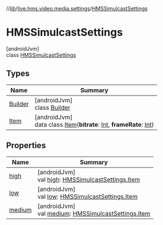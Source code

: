 //[lib](/api-reference/android/v2/home/content)/[live.hms.video.media.settings](../index)/[HMSSimulcastSettings](index)

# HMSSimulcastSettings

[androidJvm]\
class [HMSSimulcastSettings](index)

## Types

| Name                      | Summary                                                                                                                                                                                                                              |
| ------------------------- | ------------------------------------------------------------------------------------------------------------------------------------------------------------------------------------------------------------------------------------ |
| [Builder](-builder/index) | [androidJvm]<br />class [Builder](-builder/index)                                                                                                                                                                                    |
| [Item](-item/index)       | [androidJvm]<br />data class [Item](-item/index)(**bitrate**: [Int](https://kotlinlang.org/api/latest/jvm/stdlib/kotlin/-int/index.html), **frameRate**: [Int](https://kotlinlang.org/api/latest/jvm/stdlib/kotlin/-int/index.html)) |

## Properties

| Name             | Summary                                                                          |
| ---------------- | -------------------------------------------------------------------------------- |
| [high](high)     | [androidJvm]<br />val [high](high): [HMSSimulcastSettings.Item](-item/index)     |
| [low](low)       | [androidJvm]<br />val [low](low): [HMSSimulcastSettings.Item](-item/index)       |
| [medium](medium) | [androidJvm]<br />val [medium](medium): [HMSSimulcastSettings.Item](-item/index) |

